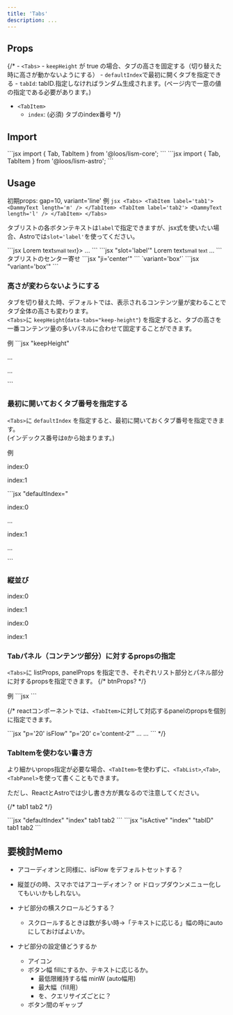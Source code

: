 ```yaml
---
title: 'Tabs'
description: ...
---
```



## Props

{/* - `<Tabs>`
	- `keepHeight` が true の場合、タブの高さを固定する（切り替えた時に高さが動かないようにする）
	- `defaultIndex`で最初に開くタブを指定できる
	- `tabId`: tabID.指定しなければランダム生成されます。(ページ内で一意の値の指定である必要があります。)
- `<TabItem>`
	- `index`: (必須) タブのindex番号 */}

## Import

<Preview>
	<PreviewCode slot='tab' label='React'>
```jsx
import { Tab, TabItem } from '@loos/lism-core';
```
	</PreviewCode>
	<PreviewCode slot='tab' label='Astro'>
```jsx
import { Tab, TabItem } from '@loos/lism-astro';
```
	</PreviewCode>
</Preview>


## Usage

初期props: gap=10, variant='line'
<Preview>
	<PreviewTitle>例</PreviewTitle>
	<PreviewArea p={30}>
		<Tabs>
			<TabItem label='tab1'>
				<DammyText length='m' />
			</TabItem>
			<TabItem label='tab2'>
				<DammyText length='l' />
			</TabItem>
		</Tabs>
	</PreviewArea>
	<PreviewCode>
		```jsx
		<Tabs>
			<TabItem label='tab1'>
				<DammyText length='m' />
			</TabItem>
			<TabItem label='tab2'>
				<DammyText length='l' />
			</TabItem>
		</Tabs>
		```
	</PreviewCode>
</Preview>


タブリストの各ボタンテキストは`label`で指定できますが、jsx式を使いたい場合、Astroでは`slot='label'`を使ってください。

<Preview mbs='20'>
	<PreviewCode slot='tab' label='React'>
		```jsx
		<TabItem label={<>Lorem text<small>small text</small></>}>
			...
		</TabItem>
		```
	</PreviewCode>
	<PreviewCode slot='tab' label='Astro'>
		```jsx "slot='label'"
		<TabItem>
			<Fragment slot='label'>Lorem text<small>small text</small></Fragment>
			...
		</TabItem>
		```
	</PreviewCode>
</Preview>


<Preview>
	<PreviewTitle>タブリストのセンター寄せ</PreviewTitle>
	<PreviewArea p={30}>
		<Tabs variant='line' ji='center'>
			<TabItem label='tab1'>
				<DammyText length='m' />
			</TabItem>
			<TabItem label='tab2'>
				<DammyText length='l' />
			</TabItem>
		</Tabs>
	</PreviewArea>
	<PreviewCode>
		```jsx "ji='center'"
		<Tabs variant='line' ji='center'>
			<TabItem label='tab1'>
				<DammyText length='m' />
			</TabItem>
			<TabItem label='tab2'>
				<DammyText length='l' />
			</TabItem>
		</Tabs>
		```
	</PreviewCode>
</Preview>

<Preview>
	<PreviewTitle>`variant='box'`</PreviewTitle>
	<PreviewArea p={30}>
		<Tabs variant='box' ji='center'>
			<TabItem label='tab1'>
				<DammyText length='m' />
			</TabItem>
			<TabItem label='tab2'>
				<DammyText length='l' />
			</TabItem>
		</Tabs>
	</PreviewArea>
	<PreviewCode>
		```jsx "variant='box'"
		<Tabs variant='box' ji='center'>
			<TabItem label='tab1'>
				<DammyText length='m' />
			</TabItem>
			<TabItem label='tab2'>
				<DammyText length='l' />
			</TabItem>
		</Tabs>
		```
	</PreviewCode>
</Preview>


### 高さが変わらないようにする

タブを切り替えた時、デフォルトでは、表示されるコンテンツ量が変わることでタブ全体の高さも変わります。  
`<Tabs>`に `keepHeight`(`data-tabs="keep-height"`) を指定すると、タブの高さを一番コンテンツ量の多いパネルに合わせて固定することができます。

<Preview>
	<PreviewTitle>例</PreviewTitle>
	<PreviewArea p={30}>
		<Tabs keepHeight>
			<TabItem label="tab1">
				<DammyText />
			</TabItem>
			<TabItem label="tab2">
				<DammyText length="xl" />
			</TabItem>
		</Tabs>
	</PreviewArea>
	<PreviewCode>
		```jsx "keepHeight"
		<Tabs keepHeight>
			<TabItem label="tab1">
				<p>...</p>
			</TabItem>
			<TabItem label="tab2">
				<p>...</p>
			</TabItem>
		</Tabs>
		```
	</PreviewCode>
</Preview>


### 最初に開いておくタブ番号を指定する

`<Tabs>`に `defaultIndex` を指定すると、最初に開いておくタブ番号を指定できます。  
(インデックス番号は`0`から始まります。)

<Preview>
	<PreviewTitle>例</PreviewTitle>
	<PreviewArea p={30}>
		<Tabs defaultIndex={1}>
			<TabItem label="tab1" isFlow='s'>
				<p>index:0</p>
				<DammyText />
			</TabItem>
			<TabItem label="tab2" isFlow='s'>
				<p>index:1</p>
				<DammyText length="l" />
			</TabItem>
		</Tabs>
	</PreviewArea>
	<PreviewCode>
		```jsx "defaultIndex="
		<Tabs defaultIndex={1}>
			<TabItem label="tab1" isFlow='s'>
				<p>index:0</p>
				<p>...</p>
			</TabItem>
			<TabItem label="tab2" isFlow='s'>
				<p>index:1</p>
				<p>...</p>
			</TabItem>
		</Tabs>
		```
	</PreviewCode>
</Preview>

### 縦並び

<Preview>
	<PreviewArea p={30} resize>
		<Tabs isVertical keepHeight>
			<TabItem label='title1' isFlow='s'>
				<p>index:0</p>
				<DammyText />
			</TabItem>
			<TabItem label='title2' isFlow='s'>
				<p>index:1</p>
				<DammyText />
				<DammyText length='l' />
			</TabItem>
		</Tabs>
	</PreviewArea>
</Preview>

<Preview>
	<PreviewArea p={30} resize>
		<Tabs variant='box' isVertical keepHeight ai='s' ji='c'>
			<TabItem label='title1' isFlow='s'>
				<p>index:0</p>
				<DammyText />
			</TabItem>
			<TabItem label='title2' isFlow='s'>
				<p>index:1</p>
				<DammyText />
				<DammyText length='l' />
			</TabItem>
		</Tabs>
	</PreviewArea>
</Preview>




### Tabパネル（コンテンツ部分）に対するpropsの指定


`<Tabs>`に listProps, panelProps を指定でき、それぞれリスト部分とパネル部分に対するpropsを指定できます。
{/* btnProps? */}


<Preview>
	<PreviewTitle>例</PreviewTitle>
	<PreviewArea p={30}>
		<Tabs bgc='base-2' shadow='1' gap='0' listProps={{c:'content-2'}} panelProps={{p:'em10', isFlow:'s'}}>
			<TabItem label='tab1'>
				<DammyText />
				<DammyText length='m' />
			</TabItem>
			<TabItem label='tab2'>
				<DammyText />
				<DammyText length='l' />
			</TabItem>
		</Tabs>
	</PreviewArea>
	<PreviewCode>
		```jsx
		<Tabs bgc='base-2' shadow='1' gap='0' listProps={{c:'content-2'}} panelProps={{p:'em10', isFlow:'s'}}>
			<TabItem label='tab1'>
				<DammyText />
				<DammyText length='m' />
			</TabItem>
			<TabItem label='tab2'>
				<DammyText />
				<DammyText length='l' />
			</TabItem>
		</Tabs>
		```
	</PreviewCode>
</Preview>


{/* reactコンポーネントでは、`<TabItem>`に対して対応するpanelのpropsを個別に指定できます。

<Preview>
	<PreviewCode>
		```jsx "p='20' isFlow" "p='20' c='content-2'"
		<Tabs>
			<TabItem label='tab1' p='20' isFlow>
				...
			</TabItem>
			<TabItem label='tab2' p='20' c='content-2'>
				...
			</TabItem>
		</Tabs>
		```
	</PreviewCode>
</Preview> */}


### TabItemを使わない書き方

より細かいprops指定が必要な場合、`<TabItem>`を使わずに、`<TabList>`,`<Tab>`,`<TabPanel>`を使って書くこともできます。

ただし、ReactとAstroでは少し書き方が異なるので注意してください。

{/* <Preview>
	<PreviewArea p={30}>
		<Tabs>
			<TabList>
				<Tab tabID='hoge' isActive index={0}>tab1</Tab>
				<Tab tabID='hoge' index={1}>tab2</Tab>
			</TabList>
			<TabPanel tabID='hoge' isActive index={0}>
				<DammyText />
			</TabPanel>
			<TabPanel tabID='hoge' index={1}>
				<DammyText length='l' />
			</TabPanel>
		</Tabs>
	</PreviewArea>
</Preview> */}


<Preview>
	<PreviewCode slot='tab' label='React'>
		```jsx "defaultIndex" "index"
		<Tabs defaultIndex={0}>
			<TabList>
				<Tab index={0}>tab1</Tab>
				<Tab index={1}>tab2</Tab>
			</TabList>
			<TabPanel index={0}>
				<DammyText />
			</TabPanel>
			<TabPanel index={1}>
				<DammyText length='l' />
			</TabPanel>
		</Tabs>
		```
	</PreviewCode>
	<PreviewCode slot='tab' label='Astro'>
		```jsx "isActive" "index" "tabID"
		<Tabs>
			<TabList>
				<Tab tabID='the-tabid' isActive index={0}>tab1</Tab>
				<Tab tabID='the-tabid' index={1}>tab2</Tab>
			</TabList>
			<TabPanel tabID='the-tabid' isActive index={0}>
				<DammyText />
			</TabPanel>
			<TabPanel tabID='the-tabid' index={1}>
				<DammyText length='l' />
			</TabPanel>
		</Tabs>
		```
	</PreviewCode>
</Preview>


## 要検討Memo

- アコーディオンと同様に、isFlow をデフォルトセットする？

- 縦並びの時、スマホではアコーディオン？ or ドロップダウンメニュー化してもいいかもしれない。
- ナビ部分の横スクロールどうする？
	- スクロールするときは数が多い時→「テキストに応じる」幅の時にautoにしておけばよいか。
- ナビ部分の設定値どうするか
	- アイコン
	- ボタン幅 fillにするか、テキストに応じるか。
		- 最低限維持する幅 minW (auto幅用)
		- 最大幅（fill用）
		- を、クエリサイズごとに？
	- ボタン間のギャップ
